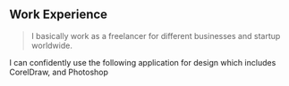 ## Work Experience

> I basically work as a freelancer for different businesses and startup worldwide.

I can confidently use the following application for design which includes CorelDraw, and Photoshop
